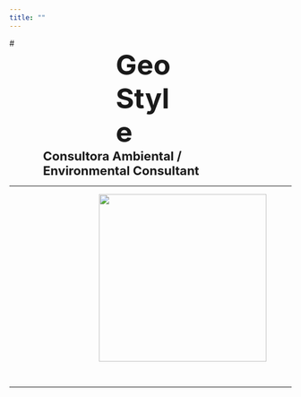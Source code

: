 ```yaml
---
title: ""
---
```


# <p style="font-size: 50px; font-weight: bold; margin: 0px 190px;">GeoStyle</p>

<p style="font-size: 22px; font-weight: bold; margin: 0px 60px;">Consultora Ambiental / Environmental Consultant</p>

<hr>

<img src="images/logo_final.png" style = "width: 299px; margin: 0px 160px;" >

\

<hr>
